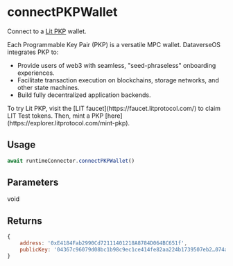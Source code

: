 
# connectPKPWallet

Connect to a [Lit PKP](https://developer.litprotocol.com/pkp/intro) wallet.

Each Programmable Key Pair (PKP) is a versatile MPC wallet. DataverseOS integrates PKP to:

- Provide users of web3 with seamless, "seed-phraseless" onboarding experiences.
- Facilitate transaction execution on blockchains, storage networks, and other state machines.
- Build fully decentralized application backends.

<Callout>
To try Lit PKP, visit the [LIT faucet](https://faucet.litprotocol.com/) to claim LIT Test tokens.
Then, mint a PKP [here](https://explorer.litprotocol.com/mint-pkp).
</Callout>


## Usage
```js
await runtimeConnector.connectPKPWallet()
```

## Parameters
void

## Returns
```js
{
    address: '0xE4184Fab2990Cd72111401218A8784D064BC651f', 
    publicKey: '04367c96079d08bc1b98c9ec1ce414fe82aa224b1739507eb2…074a72b25cc3940aeb67d2e03efad113c8a82d8194bdbfd2f'
}
```

